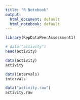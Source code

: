 ```yaml
---
title: "R Notebook"
output:
  html_document: default
  html_notebook: default
---
```


```r
library(RepDataPeerAssessment1)

# data("activity")
head(activity)
```

```r
data(activity)
activity
```

```r
data(intervals)
intervals
```

```r
data("activity.raw")
activity.raw
```

